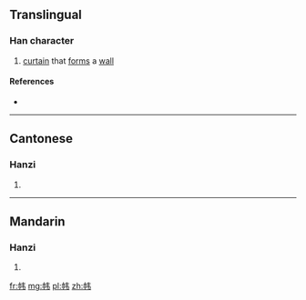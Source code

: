 {{also|幃}}
==Translingual==

===Han character===
{{Han char|rn=50|rad=巾|as=04|sn=7|four=|canj=中月手尸 (LBQS)|ids=⿰[[巾]][[韦]]}}

# [[curtain]] that [[form]]s a [[wall]]

====References====
* {{Han ref|kx=0329.291|hdz=10731.030|uh=5E0F|ud=24079}}

----

==Cantonese==

===Hanzi===
{{yue-hanzi|jyut=[[wai4]]|y=wai4|tra=幃}}

# {{defn|lang=yue|sort=巾04}}

----

==Mandarin==

===Hanzi===
{{cmn-hanzi|tra=幃|pin=[[wéi]] ([[wei2]])|wg=wei<sup>2</sup>}}

# {{defn|lang=cmn|sort=巾04}}

[[fr:帏]]
[[mg:帏]]
[[pl:帏]]
[[zh:帏]]